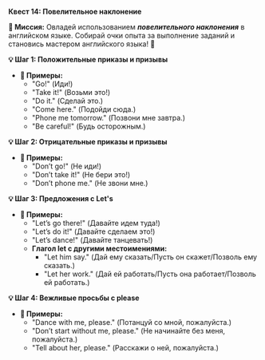 
**Квест 14: Повелительное наклонение**

**🎯 Миссия:**
Овладей использованием ***повелительного наклонения*** в английском языке. Собирай очки опыта за выполнение заданий и становись мастером английского языка! 🌟

**💡 Шаг 1: Положительные приказы и призывы**
- **📜 Примеры:**
    - <Highlight>"Go!"</Highlight> <Highlight>(Иди!)</Highlight>
    - <Highlight>"Take it!"</Highlight> <Highlight>(Возьми это!)</Highlight>
    - <Highlight>"Do it."</Highlight> <Highlight>(Сделай это.)</Highlight>
    - <Highlight>"Come here."</Highlight> <Highlight>(Подойди сюда.)</Highlight>
    - <Highlight>"Phone me tomorrow."</Highlight> <Highlight>(Позвони мне завтра.)</Highlight>
    - <Highlight>"Be careful!"</Highlight> <Highlight>(Будь осторожным.)</Highlight>

**💡 Шаг 2: Отрицательные приказы и призывы**
- **📜 Примеры:**
    - <Highlight>"Don’t go!"</Highlight> <Highlight>(Не иди!)</Highlight>
    - <Highlight>"Don’t take it!"</Highlight> <Highlight>(Не бери это!)</Highlight>
    - <Highlight>"Don’t phone me."</Highlight> <Highlight>(Не звони мне.)</Highlight>

**💡 Шаг 3: Предложения с Let's**
- **📜 Примеры:**
    - <Highlight>"Let’s go there!"</Highlight> <Highlight>(Давайте идем туда!)</Highlight>
    - <Highlight>"Let’s do it!"</Highlight> <Highlight>(Давайте сделаем это!)</Highlight>
    - <Highlight>"Let’s dance!"</Highlight> <Highlight>(Давайте танцевать!)</Highlight>
    - **Глагол let с другими местоимениями:**
        - <Highlight>"Let him say."</Highlight> <Highlight>(Дай ему сказать/Пусть он скажет/Позволь ему сказать.)</Highlight>
        - <Highlight>"Let her work."</Highlight> <Highlight>(Дай ей работать/Пусть она работает/Позволь ей работать.)</Highlight>

**💡 Шаг 4: Вежливые просьбы с please**
- **📜 Примеры:**
    - <Highlight>"Dance with me, please."</Highlight> <Highlight>(Потанцуй со мной, пожалуйста.)</Highlight>
    - <Highlight>"Don’t start without me, please."</Highlight> <Highlight>(Не начинайте без меня, пожалуйста.)</Highlight>
    - <Highlight>"Tell about her, please."</Highlight> <Highlight>(Расскажи о ней, пожалуйста.)</Highlight>